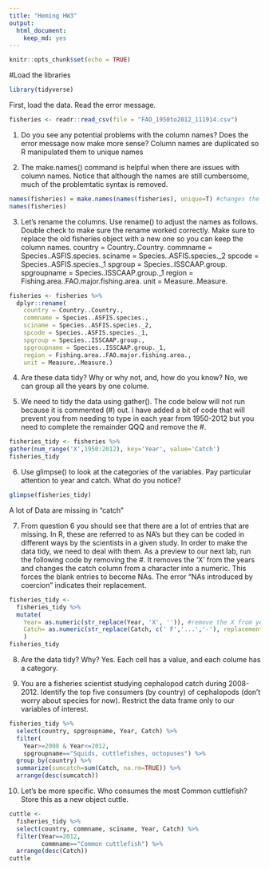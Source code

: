 ---
title: "Heming HW3"
output: 
  html_document: 
    keep_md: yes
---

```{r setup, include=FALSE}
knitr::opts_chunk$set(echo = TRUE)
```
#Load the libraries
```{r}
library(tidyverse)
```
First, load the data. Read the error message.
```{r}
fisheries <- readr::read_csv(file = "FAO_1950to2012_111914.csv")
```
1. Do you see any potential problems with the column names? Does the error message now make more sense?
Column names are duplicated so R manipulated them to unique names

2. The make.names() command is helpful when there are issues with column names. Notice that although the names are still cumbersome, much of the problemtatic syntax is removed.
```{r}
names(fisheries) = make.names(names(fisheries), unique=T) #changes the column names
names(fisheries)
```
3. Let's rename the columns. Use rename() to adjust the names as follows. Double check to make sure the rename worked correctly. Make sure to replace the old fisheries object with a new one so you can keep the column names.
country = Country..Country.
commname = Species..ASFIS.species.
sciname = Species..ASFIS.species._2
spcode = Species..ASFIS.species._1
spgroup = Species..ISSCAAP.group.
spgroupname = Species..ISSCAAP.group._1
region = Fishing.area..FAO.major.fishing.area.
unit = Measure..Measure.
```{r}
fisheries <- fisheries %>% 
  dplyr::rename(
    country = Country..Country.,
    commname = Species..ASFIS.species.,
    sciname = Species..ASFIS.species._2,
    spcode = Species..ASFIS.species._1,
    spgroup = Species..ISSCAAP.group.,
    spgroupname = Species..ISSCAAP.group._1,
    region = Fishing.area..FAO.major.fishing.area.,
    unit = Measure..Measure.)
```

4. Are these data tidy? Why or why not, and, how do you know?
No, we can group all the years by one colume.

5. We need to tidy the data using gather(). The code below will not run because it is commented (#) out. I have added a bit of code that will prevent you from needing to type in each year from 1950-2012 but you need to complete the remainder QQQ and remove the #.
```{r}
fisheries_tidy <- fisheries %>% 
gather(num_range('X',1950:2012), key='Year', value='Catch')
fisheries_tidy
```
6. Use glimpse() to look at the categories of the variables. Pay particular attention to  year and catch. What do you notice?
```{r}
glimpse(fisheries_tidy)
```
A lot of Data are missing in "catch"

7. From question 6 you should see that there are a lot of entries that are missing. In R, these are referred to as NA's but they can be coded in different ways by the scientists in a given study. In order to make the data tidy, we need to deal with them. As a preview to our next lab, run the following code by removing the #. It removes the 'X' from the years and changes the catch column from a character into a numeric. This forces the blank entries to become NAs. The error "NAs introduced by coercion" indicates their replacement.
```{r}
fisheries_tidy <- 
  fisheries_tidy %>% 
  mutate(
    Year= as.numeric(str_replace(Year, 'X', '')), #remove the X from year
    Catch= as.numeric(str_replace(Catch, c(' F','...','-'), replacement = '')) #replace character strings with NA
    )
fisheries_tidy
```

8. Are the data tidy? Why?
Yes. Each cell has a value, and each colume has a category.

9. You are a fisheries scientist studying cephalopod catch during 2008-2012. Identify the top five consumers (by country) of cephalopods (don't worry about species for now). Restrict the data frame only to our variables of interest.
```{r}
fisheries_tidy %>% 
  select(country, spgroupname, Year, Catch) %>% 
  filter(
    Year>=2008 & Year<=2012,
    spgroupname=="Squids, cuttlefishes, octopuses") %>% 
  group_by(country) %>% 
  summarize(sumcatch=sum(Catch, na.rm=TRUE)) %>%
  arrange(desc(sumcatch))
```

10. Let's be more specific. Who consumes the most Common cuttlefish? Store this as a new object cuttle.
```{r}
cuttle <- 
  fisheries_tidy %>% 
  select(country, commname, sciname, Year, Catch) %>% 
  filter(Year==2012,
         commname=="Common cuttlefish") %>%
  arrange(desc(Catch))
cuttle
```

